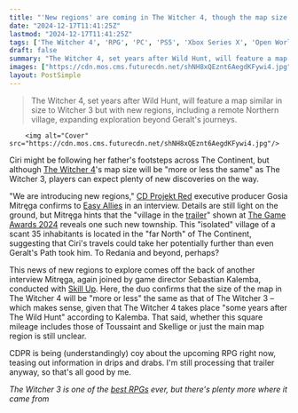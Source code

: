 ```yaml
---
title: "'New regions' are coming in The Witcher 4, though the map size will be 'more or less the same' as the last RPG in the series"
date: "2024-12-17T11:41:25Z"
lastmod: "2024-12-17T11:41:25Z"
tags: ['The Witcher 4', 'RPG', 'PC', 'PS5', 'Xbox Series X', 'Open World']
draft: false
summary: "The Witcher 4, set years after Wild Hunt, will feature a map similar in size to Witcher 3 but with new regions, including a remote Northern village, expanding exploration beyond Geralt's journeys."
images: ["https://cdn.mos.cms.futurecdn.net/shNH8xQEznt6AegdKFywi4.jpg"]
layout: PostSimple
---
```

> The Witcher 4, set years after Wild Hunt, will feature a map similar in size to Witcher 3 but with new regions, including a remote Northern village, expanding exploration beyond Geralt's journeys.


        <img alt="Cover" src="https://cdn.mos.cms.futurecdn.net/shNH8xQEznt6AegdKFywi4.jpg"/>
        
Ciri might be following her father's footsteps across The Continent, but although [The Witcher 4](https://www.gamesradar.com/games/the-witcher/the-witcher-4-guide/)'s map size will be "more or less the same" as The Witcher 3, players can expect plenty of new discoveries on the way.

"We are introducing new regions," [CD Projekt Red](https://www.gamesradar.com/tag/cd-projekt-red/) executive producer Gosia Mitręga confirms to [Easy Allies](https://www.youtube.com/watch?v=ZmbhFPninuw) in an interview. Details are still light on the ground, but Mitręga hints that the "village in the [trailer](https://www.youtube.com/watch?v=54dabgZJ5YA&t=278s)" shown at [The Game Awards 2024](https://www.gamesradar.com/news/live/game-awards-2024-everything-announced/) reveals one such new township. This "isolated" village of a scant 35 inhabitants is located in the "far North" of The Continent, suggesting that Ciri's travels could take her potentially further than even Geralt's Path took him. To Redania and beyond, perhaps?

This news of new regions to explore comes off the back of another interview Mitręga, again joined by game director Sebastian Kalemba, conducted with [Skill Up](https://www.youtube.com/watch?v=MiYBje1qeaA). Here, the duo confirms that the size of the map in The Witcher 4 will be "more or less" the same as that of The Witcher 3 – which makes sense, given that The Witcher 4 takes place "some years after The Wild Hunt" according to Kalemba. That said, whether this square mileage includes those of Toussaint and Skellige or just the main map region is still unclear.

CDPR is being (understandingly) coy about the upcoming RPG right now, teasing out information in drips and drabs. I'm still processing that trailer anyway, so that's all good by me.

*The Witcher 3 is one of the *[<em>best RPGs</em>](https://www.gamesradar.com/best-rpg-games/)* ever, but there's plenty more where it came from*
        